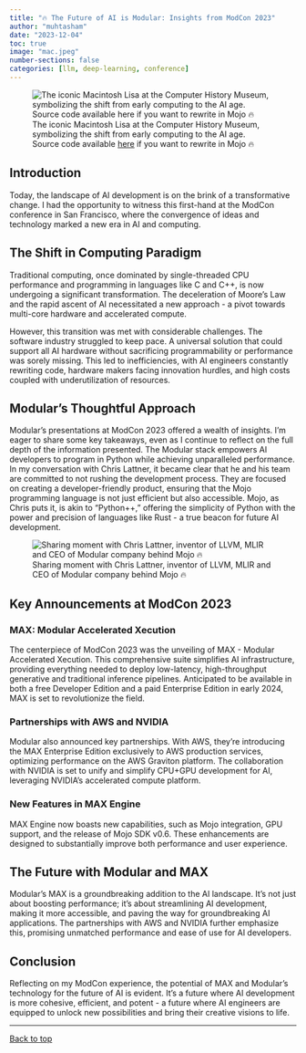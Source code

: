 ```yaml
---
title: "🔥 The Future of AI is Modular: Insights from ModCon 2023"
author: "muhtasham"
date: "2023-12-04"
toc: true
image: "mac.jpeg"
number-sections: false
categories: [llm, deep-learning, conference]
---
```


![The iconic Macintosh Lisa at the Computer History Museum, symbolizing the shift from early computing to the AI age. Source code available [here](https://info.computerhistory.org/apple-lisa-code) if you want to rewrite in Mojo 🔥](mac.jpeg)

## Introduction

Today, the landscape of AI development is on the brink of a transformative change. I had the opportunity to witness this first-hand at the ModCon conference in San Francisco, where the convergence of ideas and technology marked a new era in AI and computing.

## The Shift in Computing Paradigm

Traditional computing, once dominated by single-threaded CPU performance and programming in languages like C and C++, is now undergoing a significant transformation. The deceleration of Moore's Law and the rapid ascent of AI necessitated a new approach - a pivot towards multi-core hardware and accelerated compute.

However, this transition was met with considerable challenges. The software industry struggled to keep pace. A universal solution that could support all AI hardware without sacrificing programmability or performance was sorely missing. This led to inefficiencies, with AI engineers constantly rewriting code, hardware makers facing innovation hurdles, and high costs coupled with underutilization of resources.

## Modular's Thoughtful Approach

Modular's presentations at ModCon 2023 offered a wealth of insights. I'm eager to share some key takeaways, even as I continue to reflect on the full depth of the information presented. The Modular stack empowers AI developers to program in Python while achieving unparalleled performance. In my conversation with Chris Lattner, it became clear that he and his team are committed to not rushing the development process. They are focused on creating a developer-friendly product, ensuring that the Mojo programming language is not just efficient but also accessible. Mojo, as Chris puts it, is akin to "Python++," offering the simplicity of Python with the power and precision of languages like Rust - a true beacon for future AI development.

![Sharing moment with Chris Lattner, inventor of LLVM, MLIR and CEO of Modular company behind Mojo 🔥](chris_llvm.jpeg)

## Key Announcements at ModCon 2023

### MAX: Modular Accelerated Xecution

The centerpiece of ModCon 2023 was the unveiling of MAX - Modular Accelerated Xecution. This comprehensive suite simplifies AI infrastructure, providing everything needed to deploy low-latency, high-throughput generative and traditional inference pipelines. Anticipated to be available in both a free Developer Edition and a paid Enterprise Edition in early 2024, MAX is set to revolutionize the field.

### Partnerships with AWS and NVIDIA

Modular also announced key partnerships. With AWS, they’re introducing the MAX Enterprise Edition exclusively to AWS production services, optimizing performance on the AWS Graviton platform. The collaboration with NVIDIA is set to unify and simplify CPU+GPU development for AI, leveraging NVIDIA's accelerated compute platform.

### New Features in MAX Engine

MAX Engine now boasts new capabilities, such as Mojo integration, GPU support, and the release of Mojo SDK v0.6. These enhancements are designed to substantially improve both performance and user experience.


## The Future with Modular and MAX

Modular's MAX is a groundbreaking addition to the AI landscape. It's not just about boosting performance; it's about streamlining AI development, making it more accessible, and paving the way for groundbreaking AI applications. The partnerships with AWS and NVIDIA further emphasize this, promising unmatched performance and ease of use for AI developers.

## Conclusion

Reflecting on my ModCon experience, the potential of MAX and Modular's technology for the future of AI is evident. It's a future where AI development is more cohesive, efficient, and potent - a future where AI engineers are equipped to unlock new possibilities and bring their creative visions to life.

---

[Back to top](#modcon-change-has-changed)
